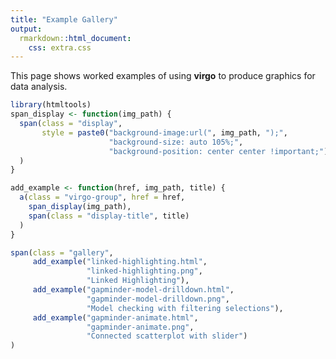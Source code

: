 ```yaml
---
title: "Example Gallery"
output: 
  rmarkdown::html_document:
    css: extra.css
---
```


This page shows worked examples of using **virgo** to produce graphics
for data analysis. 

<span class="image" style="background-image: url(/vega-lite/examples/bar.svg);background-size: auto 105%; background-position: center center !important;"></span>
```r
library(htmltools)
span_display <- function(img_path) {
  span(class = "display",
       style = paste0("background-image:url(", img_path, ");",
                      "background-size: auto 105%;",
                      "background-position: center center !important;")
  )
}

add_example <- function(href, img_path, title) {
  a(class = "virgo-group", href = href,
    span_display(img_path),
    span(class = "display-title", title)
  )
}

span(class = "gallery",
     add_example("linked-highlighting.html", 
                 "linked-highlighting.png",
                 "Linked Highlighting"),
     add_example("gapminder-model-drilldown.html",
                 "gapminder-model-drilldown.png",
                 "Model checking with filtering selections"),
     add_example("gapminder-animate.html",
                 "gapminder-animate.png",
                 "Connected scatterplot with slider")
)
```
